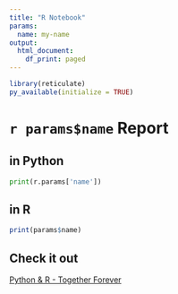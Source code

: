 ```yaml
---
title: "R Notebook"
params:
  name: my-name
output:
  html_document:
    df_print: paged
---
```


```r
library(reticulate)
py_available(initialize = TRUE)
```

# `r params$name` Report


## in Python
```python
print(r.params['name'])
```

## in R
```r
print(params$name)
```

## Check it out

[Python & R - Together Forever](https://blog.rstudio.com/2018/03/26/reticulate-r-interface-to-python)